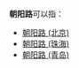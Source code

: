 '''朝阳路'''可以指：
* [[朝阳路_(北京)|朝阳路 (北京)]]
* [[朝阳路_(珠海)|朝阳路 (珠海)]]
* [[朝阳路_(青岛)|朝阳路 (青岛)]]
{{disambig|cat=三字中國地名消歧義}}